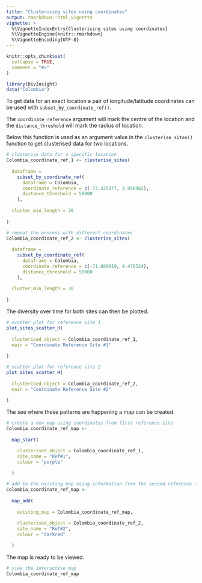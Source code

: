 ```yaml
---
title: "Clusterising sites using coordinates"
output: rmarkdown::html_vignette
vignette: >
  %\VignetteIndexEntry{Clusterising sites using coordinates}
  %\VignetteEngine{knitr::rmarkdown}
  %\VignetteEncoding{UTF-8}
---
```


```r
knitr::opts_chunk$set(
  collapse = TRUE,
  comment = "#>"
)
```

```r
library(DivInsight)
data("Colombia")
```

To get data for an exact location a pair of longitude/latitude coordinates can be used with `subset_by_coordinate_ref()`. 

The `coordinate_reference` argument will mark the centre of the location and the `distance_threshold` will mark the radius of location.

Below this function is used as an argument value in the `clusterise_sites()` function to get clusterised data for two locations.

```r
# clusterise data for a specific location 
Colombia_coordinate_ref_1 <- clusterise_sites(
  
  dataframe =
    subset_by_coordinate_ref(
      dataframe = Colombia,
      coordinate_reference = c(-73.325377, 3.956982),
      distance_threshold = 50000
    ),
  
  cluster_min_length = 30 
  
)

# repeat the process with different coordinates
Colombia_coordinate_ref_2 <- clusterise_sites(
  
  dataframe = 
    subset_by_coordinate_ref(
      dataframe = Colombia,
      coordinate_reference = c(-71.889919, 4.470524),
      distance_threshold = 50000
    ),
  
  cluster_min_length = 30 
  
)
```

The diversity over time for both sites can then be plotted.

```r
# scatter plot for reference site 1
plot_sites_scatter_H(
  
  clusterised_object = Colombia_coordinate_ref_1,
  main = "Coordinate Reference Site #1"
  
) 

# scatter plot for reference site 2
plot_sites_scatter_H(
  
  clusterised_object = Colombia_coordinate_ref_2,
  main = "Coordinate Reference Site #2"
  
) 
```

The see where these patterns are happening a map can be created.

```r
# create a new map using coordinates from first reference site
Colombia_coordinate_ref_map <-
  
  map_start(

    clusterised_object = Colombia_coordinate_ref_1,
    site_name = "Ref#1",    
    colour = "purple"
    
  )

# add to the existing map using information from the second reference site
Colombia_coordinate_ref_map <-
  
  map_add(
    
    existing_map = Colombia_coordinate_ref_map,
    
    clusterised_object = Colombia_coordinate_ref_2,
    site_name = "Ref#2",
    colour = "darkred"
    
  )
```

The map is ready to be viewed.

```r
# view the interactive map
Colombia_coordinate_ref_map
```
